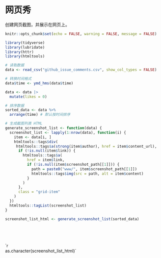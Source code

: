 # 网页秀

创建网页截图，并展示在网页上。

```r
knitr::opts_chunk$set(echo = FALSE, warning = FALSE, message = FALSE)

library(tidyverse)
library(lubridate)
library(httr)
library(htmltools)

# 读取数据
data <- read_csv("github_issue_comments.csv", show_col_types = FALSE)

# 转换时间格式
data$time <- ymd_hms(data$time)

data <- data |> 
  mutate(likes = 0)

# 排序数据
sorted_data <- data %>%
  arrange(time) # 默认按时间排序

# 生成截图列表 HTML
generate_screenshot_list <- function(data) {
  screenshot_list <- lapply(1:nrow(data), function(i) {
    item <- data[i, ]
    htmltools::tags$div(
     htmltools::tags$a(strong(item$author), href = item$content_url),
      if (!is.null(item$link)) {
        htmltools::tags$a(
          href = item$link,
          if (!is.null(item$screenshot_path[[1]])) {
            path = paste0("www/", item$screenshot_path[[1]])
            htmltools::tags$img(src = path, alt = item$content)
          }
        )
      },
      class = "grid-item"
    )
  })
  htmltools::tagList(screenshot_list)
}

screenshot_list_html <- generate_screenshot_list(sorted_data)
```

```{=html}
<style>
  .grid-container {
    display: grid;
    grid-template-columns: repeat(3, 1fr);
    grid-auto-rows: 300px;
    grid-gap: 10px;
    justify-content: center;
    margin-top: 5em;
    max-width: 1200px;
    margin: 5em auto 0 auto;
  }
  .grid-item {
    border: 1px solid #ddd;
    padding: 10px;
    overflow: hidden;
  }
  .grid-item img {
    width: 100%;
    height: auto;
    object-fit: contain; /* 修改这里 */
    object-position: top; /* 修改这里 */
    transition: transform 0.3s ease; /* 添加过渡效果 */
  }
  .grid-item img:hover {
    transform: scale(1.05); /* 鼠标悬停时放大图片 */
  }
  .grid-item a {
    text-decoration: none; /* 移除默认下划线 */
    color: #333; /* 设置字体颜色 */
    font-weight: 600; /* 设置字体粗细 */
    transition: color 0.3s ease; /* 添加颜色过渡效果 */
  }
  .grid-item a:hover {
    color: #007bff; /* 鼠标悬停时改变字体颜色 */
    margin-top: 0; /* 移除默认的外边距 */
    margin-bottom: 1em; /* 添加底部外边距 */
  }
  .floating-title {
    position: fixed;
    top: 0;
    left: 0;
    width: 100%;
    background-color: rgba(255, 255, 255, 0.8);
    padding: 1px;
    text-align: center;
    z-index: 1000;
  }
</style>

<div class="grid-container">
  `r as.character(screenshot_list_html)`
</div>

<script>
  $(document).ready(function() {
    <span class="math-inline">\(window\)\.scroll\(function\(\) \{
if \(</span>(window).scrollTop() >= $(document).height() - $(window).height() - 100) {
        // 在静态页面中，无法实现动态加载更多内容
        // 这里可以添加一些提示信息，例如“已加载所有内容”
      }
    });
  });
</script>
```
